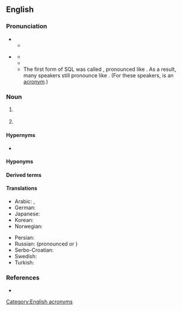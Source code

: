 ==English==

===Pronunciation===
* {{IPA letters|en|S|Q|L}}
** {{audio|en|En-us-SQL.ogg|Audio (US)}}
* {{sense|Structured Query Language}} {{IPA|en|/ˈsiːkwəl/}}
** {{audio|en|en-us-sequel.ogg|Audio (US)}}
** {{homophones|en|sequel}}
** The first form of SQL was called {{m|en||SEQUEL}}, pronounced like {{m|en||sequel}}. As a result, many speakers still pronounce {{m|en|SQL}} like {{m|en||sequel}}. (For these speakers, {{m|en|SQL}} is an [[Appendix:Glossary#acronym|acronym]].)

===Noun===
{{en-noun|-}}

# {{lb|en|computer language|databases}} {{initialism of|en|w:Structured Query Language}}
# {{lb|en|physics}} {{initialism of|en|[[standard]] [[quantum limit]]}}

====Hypernyms====
* {{l|en|QL}}

====Hyponyms====
{{col4
|en| eSQL
| NoSQL
| PL/SQL
| Transact-SQL
| T-SQL
}}

====Derived terms====
{{der2
|en|HSQLDB
}}

====Translations====
{{trans-top|SQL (Structured Query Language)}}
* Arabic: {{t|ar|إِس كْيُو إِل|tr=ʾes kyū ʾel|m}}, {{t|ar|إسْ كْيُو إلْ|m}}
* German: {{t+|de|SQL|n}}
* Japanese: {{t+|ja|SQL|tr=esu kyū eru}}
* Korean: {{t|ko|SQL|tr=eseukyuel}}
* Norwegian: {{t|no|SQL|n}}
{{trans-mid}}
* Persian: {{t|fa|اس‌کیوال|tr=es-kiyu-el|sc=fa-Arab}}
* Russian: {{t+|ru|SQL|m|tr=-}} (pronounced {{m|ru||эс-ку-э́ль}} or {{m|ru||эс-кью-э́л}})
* Serbo-Croatian: {{t|sh|SQL|m}}
* Swedish: {{t|sv|SQL|n}}
* Turkish: {{t+|tr|SQL}}
{{trans-bottom}}

===References===
* {{pedia}}

[[Category:English acronyms]]
